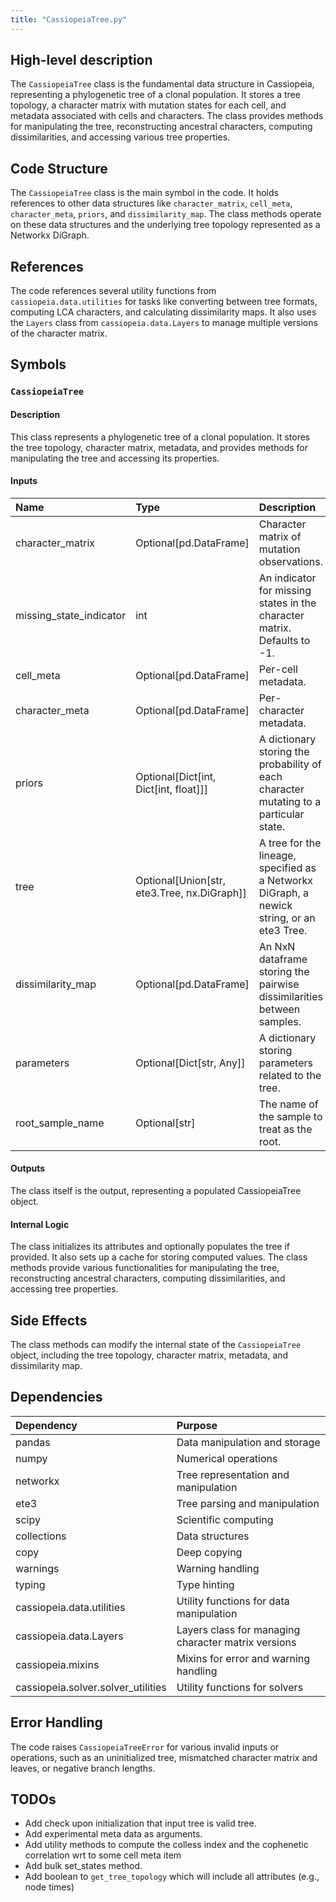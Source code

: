 ```yaml
---
title: "CassiopeiaTree.py"
---
```


## High-level description
The `CassiopeiaTree` class is the fundamental data structure in Cassiopeia, representing a phylogenetic tree of a clonal population. It stores a tree topology, a character matrix with mutation states for each cell, and metadata associated with cells and characters. The class provides methods for manipulating the tree, reconstructing ancestral characters, computing dissimilarities, and accessing various tree properties.

## Code Structure
The `CassiopeiaTree` class is the main symbol in the code. It holds references to other data structures like `character_matrix`, `cell_meta`, `character_meta`, `priors`, and `dissimilarity_map`. The class methods operate on these data structures and the underlying tree topology represented as a Networkx DiGraph.

## References
The code references several utility functions from `cassiopeia.data.utilities` for tasks like converting between tree formats, computing LCA characters, and calculating dissimilarity maps. It also uses the `Layers` class from `cassiopeia.data.Layers` to manage multiple versions of the character matrix.

## Symbols

### `CassiopeiaTree`
#### Description
This class represents a phylogenetic tree of a clonal population. It stores the tree topology, character matrix, metadata, and provides methods for manipulating the tree and accessing its properties.

#### Inputs
| Name | Type | Description |
|:-----|:-----|:------------|
| character_matrix | Optional[pd.DataFrame] | Character matrix of mutation observations. |
| missing_state_indicator | int | An indicator for missing states in the character matrix. Defaults to -1. |
| cell_meta | Optional[pd.DataFrame] | Per-cell metadata. |
| character_meta | Optional[pd.DataFrame] | Per-character metadata. |
| priors | Optional[Dict[int, Dict[int, float]]] | A dictionary storing the probability of each character mutating to a particular state. |
| tree | Optional[Union[str, ete3.Tree, nx.DiGraph]] | A tree for the lineage, specified as a Networkx DiGraph, a newick string, or an ete3 Tree. |
| dissimilarity_map | Optional[pd.DataFrame] | An NxN dataframe storing the pairwise dissimilarities between samples. |
| parameters | Optional[Dict[str, Any]] | A dictionary storing parameters related to the tree. |
| root_sample_name | Optional[str] | The name of the sample to treat as the root. |

#### Outputs
The class itself is the output, representing a populated CassiopeiaTree object.

#### Internal Logic
The class initializes its attributes and optionally populates the tree if provided. It also sets up a cache for storing computed values. The class methods provide various functionalities for manipulating the tree, reconstructing ancestral characters, computing dissimilarities, and accessing tree properties.

## Side Effects
The class methods can modify the internal state of the `CassiopeiaTree` object, including the tree topology, character matrix, metadata, and dissimilarity map.

## Dependencies
| Dependency | Purpose |
|:-----------|:--------|
| pandas | Data manipulation and storage |
| numpy | Numerical operations |
| networkx | Tree representation and manipulation |
| ete3 | Tree parsing and manipulation |
| scipy | Scientific computing |
| collections | Data structures |
| copy | Deep copying |
| warnings | Warning handling |
| typing | Type hinting |
| cassiopeia.data.utilities | Utility functions for data manipulation |
| cassiopeia.data.Layers | Layers class for managing character matrix versions |
| cassiopeia.mixins | Mixins for error and warning handling |
| cassiopeia.solver.solver_utilities | Utility functions for solvers |

## Error Handling
The code raises `CassiopeiaTreeError` for various invalid inputs or operations, such as an uninitialized tree, mismatched character matrix and leaves, or negative branch lengths.

## TODOs
- Add check upon initialization that input tree is valid tree.
- Add experimental meta data as arguments.
- Add utility methods to compute the colless index and the cophenetic correlation wrt to some cell meta item
- Add bulk set_states method.
- Add boolean to `get_tree_topology` which will include all attributes (e.g., node times)
